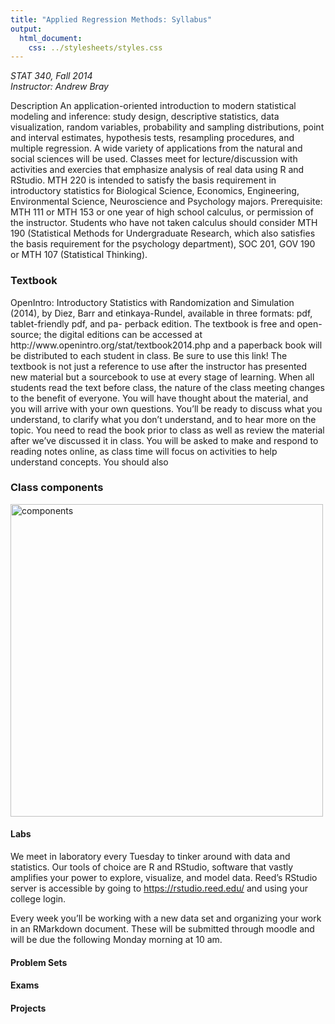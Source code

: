 ```yaml
---
title: "Applied Regression Methods: Syllabus"
output:
  html_document:
    css: ../stylesheets/styles.css
---
```


*STAT 340, Fall 2014*  
*Instructor: Andrew Bray*  

Description An application-oriented introduction to modern statistical modeling and inference:
study design, descriptive statistics, data visualization, random variables, probability and sampling
distributions, point and interval estimates, hypothesis tests, resampling procedures, and multiple
regression. A wide variety of applications from the natural and social sciences will be used. Classes
meet for lecture/discussion with activities and exercies that emphasize analysis of real data using R
and RStudio.
MTH 220 is intended to satisfy the basis requirement in introductory statistics for Biological
Science, Economics, Engineering, Environmental Science, Neuroscience and Psychology majors.
Prerequisite: MTH 111 or MTH 153 or one year of high school calculus, or permission of the
instructor. Students who have not taken calculus should consider MTH 190 (Statistical Methods for
Undergraduate Research, which also satisfies the basis requirement for the psychology department),
SOC 201, GOV 190 or MTH 107 (Statistical Thinking).

### Textbook

OpenIntro: Introductory Statistics with Randomization and Simulation (2014),
by Diez, Barr and \c{C}etinkaya-Rundel, available in three formats: pdf, tablet-friendly pdf, and pa-
perback edition. The textbook is free and open-source; the digital editions can be accessed at
http://www.openintro.org/stat/textbook2014.php and a paperback book will be distributed to
each student in class. Be sure to use this link!
The textbook is not just a reference to use after the instructor has presented new material but a
sourcebook to use at every stage of learning. When all students read the text before class, the nature
of the class meeting changes to the benefit of everyone. You will have thought about the material,
and you will arrive with your own questions. You'll be ready to discuss what you understand, to
clarify what you don't understand, and to hear more on the topic. You need to read the book prior
to class as well as review the material after we've discussed it in class.
You will be asked to make and respond to reading notes online, as class time will focus on
activities to help understand concepts. You should also

### Class components

<img src="figs/4-components.png" alt="components" width="500">
 
#### Labs

We meet in laboratory every Tuesday to tinker around with data and statistics.
Our tools of choice are R and RStudio, software that vastly amplifies your power
to explore, visualize, and model data. Reed's RStudio server is accessible by
going to [https://rstudio.reed.edu/](https://rstudio.reed.edu/) and using your
college login.

Every week you'll be working with a new data set and organizing your work in an
RMarkdown document. These will be submitted through moodle and will be due the
following Monday morning at 10 am.

#### Problem Sets

#### Exams

#### Projects